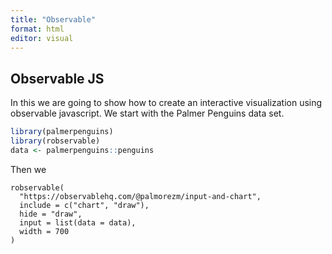 ```yaml
---
title: "Observable"
format: html
editor: visual
---
```


## Observable JS 

In this we are going to show how to create an interactive visualization using observable javascript. We start with the Palmer Penguins data set.

```r
library(palmerpenguins)
library(robservable)
data <- palmerpenguins::penguins
```

Then we

```ojs
robservable(
  "https://observablehq.com/@palmorezm/input-and-chart",
  include = c("chart", "draw"),
  hide = "draw",
  input = list(data = data),
  width = 700
)
```
